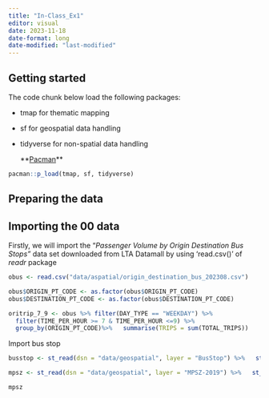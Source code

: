 ```yaml
---
title: "In-Class_Ex1"
editor: visual
date: 2023-11-18
date-format: long
date-modified: "last-modified"
---
```


## Getting started

The code chunk below load the following packages:

-   tmap for thematic mapping

-   sf for geospatial data handling

-   tidyverse for non-spatial data handling

    \*\*[Pacman](https://cran.r-project.org/web/packages/pacman/readme/README.html)\*\*

```r
pacman::p_load(tmap, sf, tidyverse)
```

## Preparing the data

## Importing the 00 data

Firstly, we will import the "*Passenger Volume by Origin Destination Bus Stops"* data set downloaded from LTA Datamall by using 'read.csv()' of *readr* package

```r
obus <- read.csv("data/aspatial/origin_destination_bus_202308.csv")
```

```r
obus$ORIGIN_PT_CODE <- as.factor(obus$ORIGIN_PT_CODE)
obus$DESTINATION_PT_CODE <- as.factor(obus$DESTINATION_PT_CODE)
```

```r
oritrip_7_9 <- obus %>% filter(DAY_TYPE == "WEEKDAY") %>%   
  filter(TIME_PER_HOUR >= 7 & TIME_PER_HOUR <=9) %>%   
  group_by(ORIGIN_PT_CODE)%>%   summarise(TRIPS = sum(TOTAL_TRIPS))
```

Import bus stop

```r
busstop <- st_read(dsn = "data/geospatial", layer = "BusStop") %>%   st_transform(crs = 3414)
```

```r
mpsz <- st_read(dsn = "data/geospatial", layer = "MPSZ-2019") %>%   st_transform(crs = 3414)
```

```r
mpsz
```
